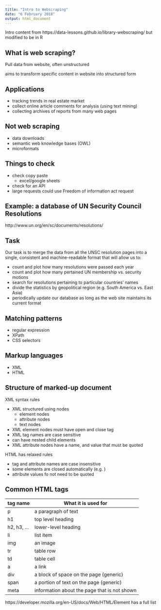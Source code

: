```yaml
---
title: "Intro to Webscraping"
date: "6 February 2018"
output: html_document
---
```



Intro content from https://data-lessons.github.io/library-webscraping/ but modified to be in R

## What is web scraping?


Pull data from website, often unstructured

aims to transform specific content in website into structured form 



## Applications

- tracking trends in real estate market
- collect online article comments for analysis (using text mining)
- collecting archives of reports from many web pages

## Not web scraping

- data downloads
- semantic web knowledge bases (OWL)
- microformats

## Things to check

- check copy paste
    - excel/google sheets
- check for an API
- large requests could use Freedom of information act request

## Example: a database of UN Security Council Resolutions

http://www.un.org/en/sc/documents/resolutions/

## Task

Our task is to merge the data from all the UNSC resolution pages into a single, consistent and machine-readable format that will allow us to:

- count and plot how many resolutions were passed each year
- count and plot how many pertained UN membership vs. security motions
- search for resolutions pertaining to particular countries’ names
- divide the statistics by geopolitical region (e.g. South America vs. East Asia)
- periodically update our database as long as the web site maintains its current format


## Matching patterns

- regular expression
- XPath
- CSS selectors

## Markup languages

- XML
- HTML

## Structure of marked-up document

XML syntax rules

- XML structured using nodes
    - element nodes
    - attribute nodes
    - text nodes
- XML element nodes must have open and close tag
- XML tag names are case sensitive
- can have nested child elements
- XML attribute nodes have a name, and value that must be quoted

HTML has relaxed rules

- tag and attribute names are case insensitive
- some elements are closed automatically (e.g. <img>)
- attribute values fo not need to be quoted

##  Common HTML tags

tag name | What it is used for
--- | ---
p | a paragraph of text
h1 | top level heading
h2, h3, ... | lower-level heading
li | list item
img | an image
tr | table row
td | table cell
a | a link
div | a block of space on the page (generic)
span | a portion of text on the page (generic)
meta | information about the page that is not shown

https://developer.mozilla.org/en-US/docs/Web/HTML/Element has a full list
